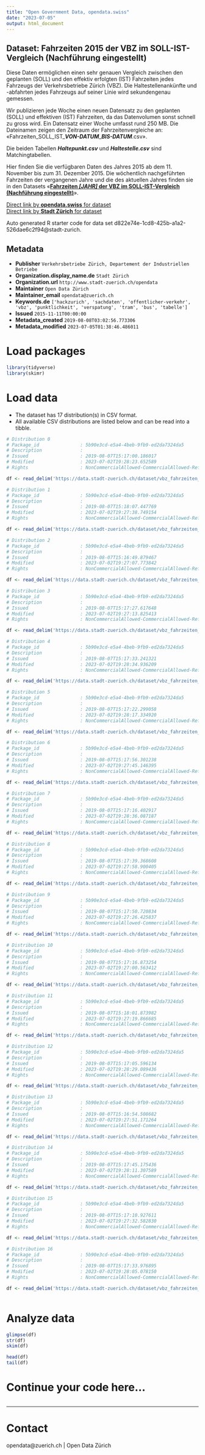 ```yaml
---
title: "Open Government Data, opendata.swiss"
date: "2023-07-05"
output: html_document
---
```


## Dataset: Fahrzeiten 2015 der VBZ im SOLL-IST-Vergleich (Nachführung eingestellt)

Diese Daten ermöglichen einen sehr genauen Vergleich zwischen den geplanten (SOLL) und den effektiv erfolgten (IST) Fahrzeiten jedes Fahrzeugs der Verkehrsbetriebe Zürich (VBZ). Die Haltestellenankünfte und -abfahrten jedes Fahrzeugs auf seiner Linie wird sekundengenau gemessen.

Wir publizieren jede Woche einen neuen Datensatz  zu den geplanten (SOLL) und effektiven (IST) Fahrzeiten, da das Datenvolumen sonst schnell zu gross wird. Ein Datensatz einer Woche umfasst rund 250 MB. Die Dateinamen zeigen den Zeitraum der Fahrzeitenvergleiche an: «Fahrzeiten_SOLL_IST_***VON-DATUM***_***BIS-DATUM***.csv». 

Die beiden Tabellen ***Haltepunkt.csv*** und ***Haltestelle.csv*** sind Matchingtabellen.

Hier finden Sie die verfügbaren Daten des Jahres 2015 ab dem 11. November bis zum 31. Dezember 2015. Die wöchentlich nachgeführten Fahrzeiten der vergangenen Jahre und die des aktuellen Jahres finden sie in den Datasets «[**Fahrzeiten *[JAHR]* der VBZ im SOLL-IST-Vergleich (Nachführung eingestellt)**](https://data.stadt-zuerich.ch/dataset?q=%22SOLL-IST-Vergleich%22&sort=title_string+desc)».


[Direct link by **opendata.swiss** for dataset](https://opendata.swiss/de/dataset/fahrzeiten-2015-der-vbz-im-soll-ist-vergleich-nachfuhrung-eingestellt1)<br>
[Direct link by **Stadt Zürich** for dataset](https://data.stadt-zuerich.ch/dataset/vbz_fahrzeiten_ogd_2015)

Auto generated R starter code for data set d822e74e-1cd8-425b-a1a2-526dae6c2f94@stadt-zurich.

## Metadata

- **Publisher** `Verkehrsbetriebe Zürich, Departement der Industriellen Betriebe`
- **Organization.display_name.de** `Stadt Zürich`
- **Organization.url** `http://www.stadt-zuerich.ch/opendata`
- **Maintainer** `Open Data Zürich`
- **Maintainer_email** `opendata@zuerich.ch`
- **Keywords.de** `['hackzurich', 'sachdaten', 'offentlicher-verkehr', 'vbz', 'punktlichkeit', 'verspatung', 'tram', 'bus', 'tabelle']`
- **Issued** `2015-11-11T00:00:00`
- **Metadata_created** `2019-08-08T03:02:56.773306`
- **Metadata_modified** `2023-07-05T01:38:46.486011`


# Load packages

```r

library(tidyverse)
library(skimr)

```

# Load data

-   The dataset has 17 distribution(s) in CSV format.
-   All available CSV distributions are listed below and can be read into a tibble.

```r

# Distribution 0
# Package_id               : 5b90e3cd-e5a4-4beb-9fb9-ed2da7324da5
# Description              : 
# Issued                   : 2019-08-07T15:17:00.186017
# Modified                 : 2023-07-02T19:28:23.652589
# Rights                   : NonCommercialAllowed-CommercialAllowed-ReferenceNotRequired

df <- read_delim('https://data.stadt-zuerich.ch/dataset/vbz_fahrzeiten_ogd_2015/download/Fahrzeiten_SOLL_IST_20151220_20151226.csv')

# Distribution 1
# Package_id               : 5b90e3cd-e5a4-4beb-9fb9-ed2da7324da5
# Description              : 
# Issued                   : 2019-08-07T15:18:07.447769
# Modified                 : 2023-07-02T19:27:38.749154
# Rights                   : NonCommercialAllowed-CommercialAllowed-ReferenceNotRequired

df <- read_delim('https://data.stadt-zuerich.ch/dataset/vbz_fahrzeiten_ogd_2015/download/Fahrzeiten_SOLL_IST_20151101_20151107.csv')

# Distribution 2
# Package_id               : 5b90e3cd-e5a4-4beb-9fb9-ed2da7324da5
# Description              : 
# Issued                   : 2019-08-07T15:16:49.879467
# Modified                 : 2023-07-02T19:27:07.773842
# Rights                   : NonCommercialAllowed-CommercialAllowed-ReferenceNotRequired

df <- read_delim('https://data.stadt-zuerich.ch/dataset/vbz_fahrzeiten_ogd_2015/download/Fahrzeiten_SOLL_IST_20150927_20151003.csv')

# Distribution 3
# Package_id               : 5b90e3cd-e5a4-4beb-9fb9-ed2da7324da5
# Description              : 
# Issued                   : 2019-08-07T15:17:27.617648
# Modified                 : 2023-07-02T19:27:13.825413
# Rights                   : NonCommercialAllowed-CommercialAllowed-ReferenceNotRequired

df <- read_delim('https://data.stadt-zuerich.ch/dataset/vbz_fahrzeiten_ogd_2015/download/Fahrzeiten_SOLL_IST_20151004_20151010.csv')

# Distribution 4
# Package_id               : 5b90e3cd-e5a4-4beb-9fb9-ed2da7324da5
# Description              : 
# Issued                   : 2019-08-07T15:17:33.241321
# Modified                 : 2023-07-02T19:28:34.936209
# Rights                   : NonCommercialAllowed-CommercialAllowed-ReferenceNotRequired

df <- read_delim('https://data.stadt-zuerich.ch/dataset/vbz_fahrzeiten_ogd_2015/download/Haltepunkt.csv')

# Distribution 5
# Package_id               : 5b90e3cd-e5a4-4beb-9fb9-ed2da7324da5
# Description              : 
# Issued                   : 2019-08-07T15:17:22.299058
# Modified                 : 2023-07-02T19:28:17.334920
# Rights                   : NonCommercialAllowed-CommercialAllowed-ReferenceNotRequired

df <- read_delim('https://data.stadt-zuerich.ch/dataset/vbz_fahrzeiten_ogd_2015/download/Fahrzeiten_SOLL_IST_20151213_20151219.csv')

# Distribution 6
# Package_id               : 5b90e3cd-e5a4-4beb-9fb9-ed2da7324da5
# Description              : 
# Issued                   : 2019-08-07T15:17:56.301238
# Modified                 : 2023-07-02T19:27:45.146395
# Rights                   : NonCommercialAllowed-CommercialAllowed-ReferenceNotRequired

df <- read_delim('https://data.stadt-zuerich.ch/dataset/vbz_fahrzeiten_ogd_2015/download/Fahrzeiten_SOLL_IST_20151108_20151114.csv')

# Distribution 7
# Package_id               : 5b90e3cd-e5a4-4beb-9fb9-ed2da7324da5
# Description              : 
# Issued                   : 2019-08-07T15:17:16.402917
# Modified                 : 2023-07-02T19:28:36.087187
# Rights                   : NonCommercialAllowed-CommercialAllowed-ReferenceNotRequired

df <- read_delim('https://data.stadt-zuerich.ch/dataset/vbz_fahrzeiten_ogd_2015/download/Haltestelle.csv')

# Distribution 8
# Package_id               : 5b90e3cd-e5a4-4beb-9fb9-ed2da7324da5
# Description              : 
# Issued                   : 2019-08-07T15:17:39.368608
# Modified                 : 2023-07-02T19:27:58.900405
# Rights                   : NonCommercialAllowed-CommercialAllowed-ReferenceNotRequired

df <- read_delim('https://data.stadt-zuerich.ch/dataset/vbz_fahrzeiten_ogd_2015/download/Fahrzeiten_SOLL_IST_20151122_20151128.csv')

# Distribution 9
# Package_id               : 5b90e3cd-e5a4-4beb-9fb9-ed2da7324da5
# Description              : 
# Issued                   : 2019-08-07T15:17:50.720834
# Modified                 : 2023-07-02T19:27:26.425837
# Rights                   : NonCommercialAllowed-CommercialAllowed-ReferenceNotRequired

df <- read_delim('https://data.stadt-zuerich.ch/dataset/vbz_fahrzeiten_ogd_2015/download/Fahrzeiten_SOLL_IST_20151018_20151024.csv')

# Distribution 10
# Package_id               : 5b90e3cd-e5a4-4beb-9fb9-ed2da7324da5
# Description              : 
# Issued                   : 2019-08-07T15:17:16.873254
# Modified                 : 2023-07-02T19:27:00.563412
# Rights                   : NonCommercialAllowed-CommercialAllowed-ReferenceNotRequired

df <- read_delim('https://data.stadt-zuerich.ch/dataset/vbz_fahrzeiten_ogd_2015/download/Fahrzeiten_SOLL_IST_20150920_20150926.csv')

# Distribution 11
# Package_id               : 5b90e3cd-e5a4-4beb-9fb9-ed2da7324da5
# Description              : 
# Issued                   : 2019-08-07T15:18:01.873982
# Modified                 : 2023-07-02T19:27:19.866685
# Rights                   : NonCommercialAllowed-CommercialAllowed-ReferenceNotRequired

df <- read_delim('https://data.stadt-zuerich.ch/dataset/vbz_fahrzeiten_ogd_2015/download/Fahrzeiten_SOLL_IST_20151011_20151017.csv')

# Distribution 12
# Package_id               : 5b90e3cd-e5a4-4beb-9fb9-ed2da7324da5
# Description              : 
# Issued                   : 2019-08-07T15:17:05.596134
# Modified                 : 2023-07-02T19:28:29.089436
# Rights                   : NonCommercialAllowed-CommercialAllowed-ReferenceNotRequired

df <- read_delim('https://data.stadt-zuerich.ch/dataset/vbz_fahrzeiten_ogd_2015/download/Fahrzeiten_SOLL_IST_20151227_20160102.csv')

# Distribution 13
# Package_id               : 5b90e3cd-e5a4-4beb-9fb9-ed2da7324da5
# Description              : 
# Issued                   : 2019-08-07T15:16:54.508682
# Modified                 : 2023-07-02T19:27:51.171264
# Rights                   : NonCommercialAllowed-CommercialAllowed-ReferenceNotRequired

df <- read_delim('https://data.stadt-zuerich.ch/dataset/vbz_fahrzeiten_ogd_2015/download/Fahrzeiten_SOLL_IST_20151115_20151121.csv')

# Distribution 14
# Package_id               : 5b90e3cd-e5a4-4beb-9fb9-ed2da7324da5
# Description              : 
# Issued                   : 2019-08-07T15:17:45.175436
# Modified                 : 2023-07-02T19:28:11.307589
# Rights                   : NonCommercialAllowed-CommercialAllowed-ReferenceNotRequired

df <- read_delim('https://data.stadt-zuerich.ch/dataset/vbz_fahrzeiten_ogd_2015/download/Fahrzeiten_SOLL_IST_20151206_20151212.csv')

# Distribution 15
# Package_id               : 5b90e3cd-e5a4-4beb-9fb9-ed2da7324da5
# Description              : 
# Issued                   : 2019-08-07T15:17:10.927611
# Modified                 : 2023-07-02T19:27:32.582830
# Rights                   : NonCommercialAllowed-CommercialAllowed-ReferenceNotRequired

df <- read_delim('https://data.stadt-zuerich.ch/dataset/vbz_fahrzeiten_ogd_2015/download/Fahrzeiten_SOLL_IST_20151025_20151031.csv')

# Distribution 16
# Package_id               : 5b90e3cd-e5a4-4beb-9fb9-ed2da7324da5
# Description              : 
# Issued                   : 2019-08-07T15:17:33.976895
# Modified                 : 2023-07-02T19:28:05.078150
# Rights                   : NonCommercialAllowed-CommercialAllowed-ReferenceNotRequired

df <- read_delim('https://data.stadt-zuerich.ch/dataset/vbz_fahrzeiten_ogd_2015/download/Fahrzeiten_SOLL_IST_20151129_20151205.csv')



```

# Analyze data

```r

glimpse(df)
str(df)
skim(df)

head(df)
tail(df)

```

# Continue your code here...

```r

```

------------------------------------------------------------------------

# Contact

opendata@zuerich.ch | Open Data Zürich
